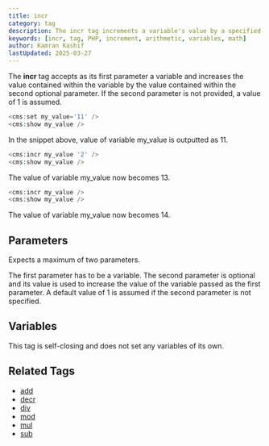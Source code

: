 ```yaml
---
title: incr
category: tag
description: The incr tag increments a variable's value by a specified amount or by 1 if no amount is specified.
keywords: [incr, tag, PHP, increment, arithmetic, variables, math]
author: Kamran Kashif
lastUpdated: 2025-03-27
---
```


The **incr** tag accepts as its first parameter a variable and increases the value contained within the variable by the value contained within the second optional parameter. If the second parameter is not provided, a value of 1 is assumed.

```php
<cms:set my_value='11' />
<cms:show my_value />
```

In the snippet above, value of variable my_value is outputted as 11.

```php
<cms:incr my_value '2' />
<cms:show my_value />
```

The value of variable my_value now becomes 13.

```php
<cms:incr my_value />
<cms:show my_value />
```

The value of variable my_value now becomes 14.

## Parameters

Expects a maximum of two parameters.

The first parameter has to be a variable. The second parameter is optional and its value is used to increase the value of the variable passed as the first parameter. A default value of 1 is assumed if the second parameter is not specified.

## Variables

This tag is self-closing and does not set any variables of its own.

## Related Tags

- [add](../add.html)
- [decr](../decr.html)
- [div](../div.html)
- [mod](../mod.html)
- [mul](../mul.html)
- [sub](../sub.html)
